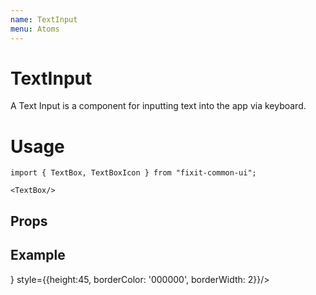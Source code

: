 ```yaml
---
name: TextInput
menu: Atoms
---
```



# TextInput

A Text Input is a component for inputting text into the app via keyboard.

# Usage
```tsx
import { TextBox, TextBoxIcon } from "fixit-common-ui";

<TextBox/>
```

## Props
<Props of={TextBox}></Props>

## Example 
<Playground>
  <DoczContainer>
    <TextBox placeholder="Name"/>
    <TextBox title="Section Name" style={{height:80, borderColor: 'grey', borderWidth: 2}}/>
    <TextBox icon={<Icon library="MaterialCommunityIcons" name="currency-usd" color="accent"/>} style={{height:45, borderColor: '000000', borderWidth: 2}}/>
  </DoczContainer>
</Playground>


